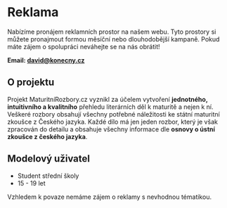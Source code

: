 # Reklama

Nabízíme pronájem reklamních prostor na našem webu. Tyto prostory si můžete pronajmout formou měsíční nebo
dlouhodobější kampaně. Pokud máte zájem o spolupráci neváhejte se na nás obrátit!

**Email: david@konecny.cz**

## O projektu

Projekt MaturitníRozbory.cz vyznikl za účelem vytvoření **jednotného, intuitivního a kvalitního** přehledu 
literárních děl k maturitě a nejen k ní. Veškeré rozbory obsahují všechny potřebné náležitosti ke 
státní maturitní zkoušce z Českého jazyka. Každé dílo má jen jeden rozbor, který je však zpracován do
detailu a obsahuje všechny informace dle **osnovy o ústní zkoušce z českého jazyka**.

## Modelový uživatel

- Student střední školy
- 15 - 19 let

Vzhledem k povaze nemáme zájem o reklamy s nevhodnou tématikou.